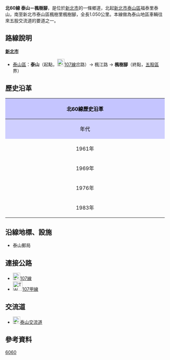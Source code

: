 {{Infobox TwRoad|
|Type=th
|Code=北60線
|Num=tp60
|Name=楓江路
|Level=鄉道
|Length=1.050
|Start=[[新北市|新北市]][[泰山區_(台灣)|泰山區]]福泰里泰山
|End=新北市泰山區楓樹里楓樹腳
|Junc=[[File:TW_PHW65.svg|23px]]{{TWFreewayIC|1|泰山}}
}}
'''北60線 泰山－楓樹腳'''，是位於[[新北市|新北市]]的一條鄉道，北起[[新北市|新北市]][[泰山區_(台灣)|泰山區]]福泰里泰山，南至新北市泰山區楓樹里楓樹腳，全長1.050公里。{{r|thb}}本線做為泰山地區車輛往來五股交流道的要道之一。

== 路線說明 ==
{{expand|time=2011-05-31}}
;'''[[新北市|新北市]]'''
*[[泰山區_(台灣)|泰山區]]：'''泰山'''（起點，[[File:TW_CHW107.svg|23px]][[縣道107號|107線]]岔路）→ 楓江路 → '''楓樹腳'''（終點，[[五股區|五股區]]界）

== 歷史沿革 ==
{| class="wikitable" style="width: 100%"
! style="text-align:center; background:#C5C5FF; color:black" colspan=3 align=center | 北60線歷史沿革
|- 
! style="text-align:center; background:#CFCFFF; color:black" width="8%" | 年代 !! style="text-align:center; background:#D3D3FF; color:black" width="40%" | 本編號沿革 !! style="text-align:center; background:#D3D3FF; color:black" width="52%" | 本路線沿革
|-
! 1961年{{r|gazette1966}}
| rowspan=3| 當時為'''洲子尾－更寮'''線，長2.5公里 || 未修築或非公路
|-
! 1969年{{r|gazette1969}}
| 編為'''北112線'''（泰山－楓樹腳線，長0.97公里）<br />當時另有一支線北112-1線（楓樹－中港線，0.796公里）
|-
! 1976年{{r|gazette1976}}
| 原北112線改編為'''北68線'''，原編號留做空號，原北112-1線則解編
|-
! 1983年
| colspan=2| 原北60線改編為[[北59線|北59線]]，原北68線改編為北60線
|}

== 沿線地標、設施 ==
*泰山郵局

== 連接公路 ==
*[[File:TW_CHW107.svg|23px]][[縣道107號|107線]]
*[[File:TW_CHW107a.svg|30px]][[縣道107號#甲線|107甲線]]
== 交流道 ==
*[[File:TW_PHW65.svg|23px]][[泰山交流道|泰山交流道]]

== 參考資料 ==
{{reflist|refs=

<ref name="thb">{{cite web |url=http://spreadsheets.google.com/pub?key=0Avc0r7dng8JrdFF0YmRlSEl1dWhxVmJtR2hwZDFmcFE&gid=0 |title=臺北縣鄉道公路路線表 |accessdate=2011-05-31 |date=2010-07-19 |publisher=公路總局 |archive-date=2014-04-20 |archive-url=https://web.archive.org/web/20140420112137/https://spreadsheets.google.com/pub?key=0Avc0r7dng8JrdFF0YmRlSEl1dWhxVmJtR2hwZDFmcFE&gid=0 |dead-url=yes }}</ref>

<ref name="gazette1966">{{cite web |url=http://gaz.ncl.edu.tw/detail.jsp?sysid=E0921514 |title=公告臺灣省縣鄉道及專用公路路線里程表 |accessdate=2011-05-31 |date=1966-08-01 |work=政府公報資訊網 |publisher=臺灣省政府 |archive-date=2021-01-24 |archive-url=https://web.archive.org/web/20210124100834/https://gaz.ncl.edu.tw/detail.jsp?sysid=E0921514 |dead-url=yes }}</ref>

<ref name="gazette1969">{{cite web |url=http://gaz.ncl.edu.tw/detail.jsp?sysid=E0869562 |title=民國五十八年度公路系統路線異動表 |accessdate=2010-08-19 |date=1970-04-03 |work=政府公報資訊網 |publisher=臺灣省政府 }}{{Dead link}}</ref>

<ref name="gazette1976">{{cite web |url=http://gaz.ncl.edu.tw/detail.jsp?sysid=E0814166 |title=公告「65年度臺灣省公路資料統計表」 |accessdate=2011-05-31 |date=1977-09-09 |work=政府公報資訊網 |publisher=臺灣省政府 |archive-date=2021-01-24 |archive-url=https://web.archive.org/web/20210124163606/https://gaz.ncl.edu.tw/detail.jsp?sysid=E0814166 |dead-url=yes }}</ref>

}}

{{新北市鄉道}}

[[Category:新北市區道|6060]]